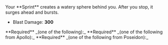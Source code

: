 
<Box>
Your **Sprint** creates a watery sphere behind you. After you stop, it surges ahead and bursts.

- Blast Damage: **300**

</Box>

<Callout>
  **Required** _(one of the following):_
  <BoonGrid
    boons={[
      DbBoons.Apollo.blindingSprint,
      DbBoons.Poseidon.breakerSprint,
    ]}
  />
</Callout>

<Callout>
  **Required** _(one of the following from Apollo):_
  <BoonGrid
    boons={[
      DbBoons.Apollo.novaStrike,
      DbBoons.Apollo.novaFlourish,
      DbBoons.Apollo.solarRing,
      DbBoons.Apollo.blindingSprint,
      DbBoons.Apollo.lucidGain,
    ]}
  />
</Callout>

<Callout>
  **Required** _(one of the following from Poseidon):_
  <BoonGrid
    boons={[
      DbBoons.Poseidon.waveStrike,
      DbBoons.Poseidon.waveFlourish,
      DbBoons.Poseidon.tidalRing,
      DbBoons.Poseidon.breakerSprint,
      DbBoons.Poseidon.fluidGain,
    ]}
  />
</Callout>
